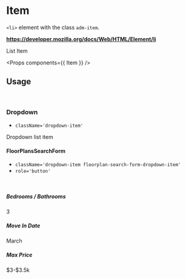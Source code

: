 <!-- Packages -->

<!-- Components -->

# Item

`<li>` element with the class `adm-item`. 

**https://developer.mozilla.org/docs/Web/HTML/Element/li**

<Preview>
  <Item>
    List Item
  </Item>
</Preview>

<Props components={{ Item }} />

## Usage

<br/>

### Dropdown

- `className='dropdown-item'`

<Preview>
  <Item className='dropdown-item'>
    Dropdown list item
  </Item>
</Preview>

#### FloorPlansSearchForm

- `className='dropdown-item floorplan-search-form-dropdown-item'`
- `role='button'`

<br/>

##### Bedrooms / Bathrooms

<Preview>
  <Item
    className='dropdown-item floorplan-search-form-dropdown-item'
    role='button'
  >
    3
  </Item>
</Preview>

##### Move In Date

<Preview>
  <Item
    className='dropdown-item floorplan-search-form-dropdown-item'
    role='button'
  >
    March
  </Item>
</Preview>

##### Max Price

<Preview>
  <Item
    className='dropdown-item floorplan-search-form-dropdown-item'
    role='button'
  >
    $3-$3.5k
  </Item>
</Preview>